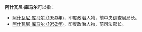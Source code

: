 '''阿什瓦尼·库马尔'''可以指：

*[[阿什瓦尼·库马尔_(1950年)|阿什瓦尼·库马尔 (1950年)]]，印度政治人物，前中央调查局局长。
*[[阿什瓦尼·库马尔_(1952年)|阿什瓦尼·库马尔 (1952年)]]，印度政治人物，前司法部长。
{{Disambiguation|Ashwani Kumar|Cat=七字人名译名消歧义}}